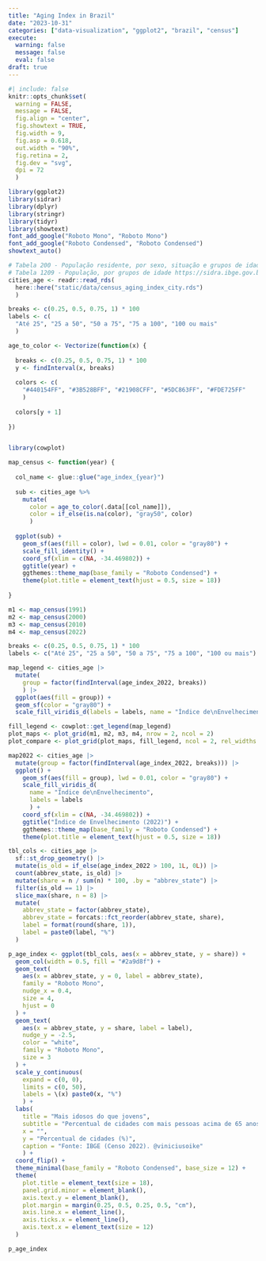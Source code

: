 ```yaml
---
title: "Aging Index in Brazil"
date: "2023-10-31"
categories: ["data-visualization", "ggplot2", "brazil", "census"]
execute: 
  warning: false
  message: false
  eval: false
draft: true
---
```


```r
#| include: false
knitr::opts_chunk$set(
  warning = FALSE,
  message = FALSE,
  fig.align = "center",
  fig.showtext = TRUE,
  fig.width = 9,
  fig.asp = 0.618,
  out.width = "90%",
  fig.retina = 2,
  fig.dev = "svg",
  dpi = 72
  )
```

```r
library(ggplot2)
library(sidrar)
library(dplyr)
library(stringr)
library(tidyr)
library(showtext)
font_add_google("Roboto Mono", "Roboto Mono")
font_add_google("Roboto Condensed", "Roboto Condensed")
showtext_auto()
```

```r
# Tabela 200 - População residente, por sexo, situação e grupos de idade
# Tabela 1209 - População, por grupos de idade https://sidra.ibge.gov.br/tabela/1209
cities_age <- readr::read_rds(
  here::here("static/data/census_aging_index_city.rds")
  )
```

```r
breaks <- c(0.25, 0.5, 0.75, 1) * 100
labels <- c(
  "Até 25", "25 a 50", "50 a 75", "75 a 100", "100 ou mais"
  )

age_to_color <- Vectorize(function(x) {
  
  breaks <- c(0.25, 0.5, 0.75, 1) * 100
  y <- findInterval(x, breaks)
  
  colors <- c(
    "#440154FF", "#3B528BFF", "#21908CFF", "#5DC863FF", "#FDE725FF"
    )
  
  colors[y + 1]
  
})


library(cowplot)

map_census <- function(year) {
  
  col_name <- glue::glue("age_index_{year}")
  
  sub <- cities_age %>%
    mutate(
      color = age_to_color(.data[[col_name]]),
      color = if_else(is.na(color), "gray50", color)
      )
  
  ggplot(sub) +
    geom_sf(aes(fill = color), lwd = 0.01, color = "gray80") +
    scale_fill_identity() +
    coord_sf(xlim = c(NA, -34.469802)) +
    ggtitle(year) +
    ggthemes::theme_map(base_family = "Roboto Condensed") +
    theme(plot.title = element_text(hjust = 0.5, size = 18))
  
}

m1 <- map_census(1991)
m2 <- map_census(2000)
m3 <- map_census(2010)
m4 <- map_census(2022)

breaks <- c(0.25, 0.5, 0.75, 1) * 100
labels <- c("Até 25", "25 a 50", "50 a 75", "75 a 100", "100 ou mais")

map_legend <- cities_age |> 
  mutate(
    group = factor(findInterval(age_index_2022, breaks))
    ) |> 
  ggplot(aes(fill = group)) +
  geom_sf(color = "gray80") +
  scale_fill_viridis_d(labels = labels, name = "Índice de\nEnvelhecimento")
```

```r
fill_legend <- cowplot::get_legend(map_legend)
plot_maps <- plot_grid(m1, m2, m3, m4, nrow = 2, ncol = 2)
plot_compare <- plot_grid(plot_maps, fill_legend, ncol = 2, rel_widths = c(0.9, 0.1))
```


```r
map2022 <- cities_age |> 
  mutate(group = factor(findInterval(age_index_2022, breaks))) |> 
  ggplot() +
    geom_sf(aes(fill = group), lwd = 0.01, color = "gray80") +
    scale_fill_viridis_d(
      name = "Índice de\nEnvelhecimento",
      labels = labels
      ) +
    coord_sf(xlim = c(NA, -34.469802)) +
    ggtitle("Índice de Envelhecimento (2022)") +
    ggthemes::theme_map(base_family = "Roboto Condensed") +
    theme(plot.title = element_text(hjust = 0.5, size = 18))
```


```r
tbl_cols <- cities_age |> 
  sf::st_drop_geometry() |> 
  mutate(is_old = if_else(age_index_2022 > 100, 1L, 0L)) |> 
  count(abbrev_state, is_old) |> 
  mutate(share = n / sum(n) * 100, .by = "abbrev_state") |> 
  filter(is_old == 1) |> 
  slice_max(share, n = 8) |> 
  mutate(
    abbrev_state = factor(abbrev_state),
    abbrev_state = forcats::fct_reorder(abbrev_state, share),
    label = format(round(share, 1)),
    label = paste0(label, "%")
  ) 
```

```r
p_age_index <- ggplot(tbl_cols, aes(x = abbrev_state, y = share)) +
  geom_col(width = 0.5, fill = "#2a9d8f") +
  geom_text(
    aes(x = abbrev_state, y = 0, label = abbrev_state),
    family = "Roboto Mono",
    nudge_x = 0.4,
    size = 4,
    hjust = 0
  ) +
  geom_text(
    aes(x = abbrev_state, y = share, label = label),
    nudge_y = -2.5,
    color = "white",
    family = "Roboto Mono",
    size = 3
  ) +
  scale_y_continuous(
    expand = c(0, 0),
    limits = c(0, 50),
    labels = \(x) paste0(x, "%")
    ) +
  labs(
    title = "Mais idosos do que jovens",
    subtitle = "Percentual de cidades com mais pessoas acima de 65 anos do que pessoas de 14 anos ou menos (2022).",
    x = "",
    y = "Percentual de cidades (%)",
    caption = "Fonte: IBGE (Censo 2022). @viniciusoike"
    ) +
  coord_flip() +
  theme_minimal(base_family = "Roboto Condensed", base_size = 12) +
  theme(
    plot.title = element_text(size = 18),
    panel.grid.minor = element_blank(),
    axis.text.y = element_blank(),
    plot.margin = margin(0.25, 0.5, 0.25, 0.5, "cm"),
    axis.line.x = element_line(),
    axis.ticks.x = element_line(),
    axis.text.x = element_text(size = 12)
  )
```

```r
p_age_index
```
